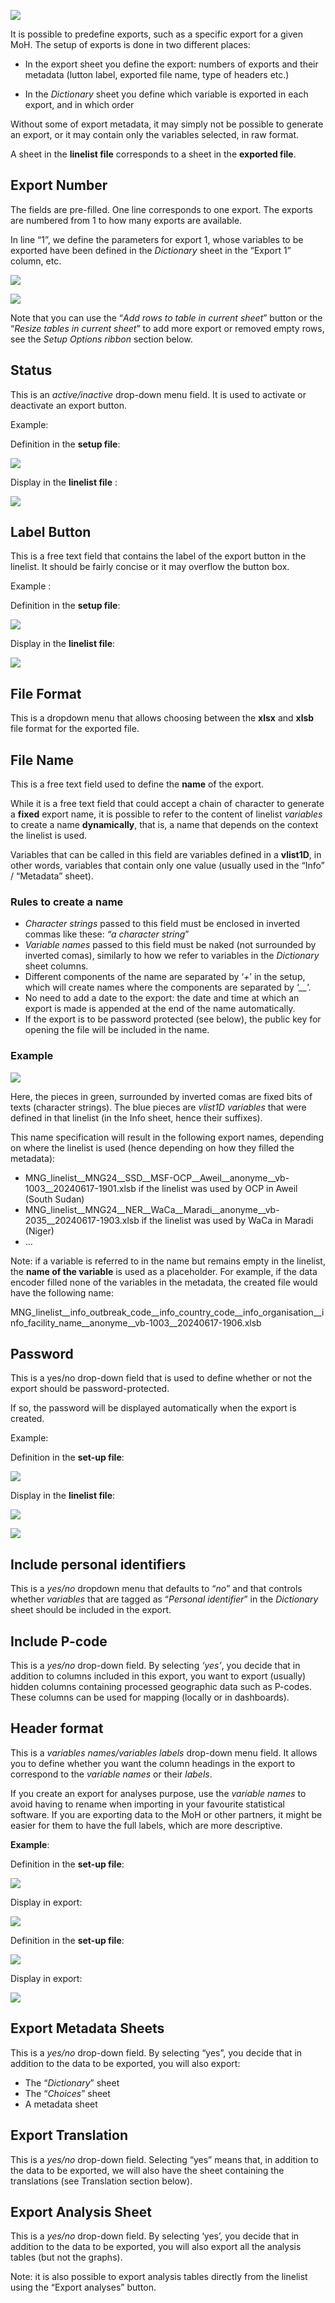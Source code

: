 

![](imgs/im-088-exports-sheet.png)

It is possible to predefine exports, such as a specific export for a given MoH. The setup of exports is done in two different places:

- In the export sheet you define the export: numbers of exports and their metadata (lutton label, exported file name, type of headers etc.)  

- In the *Dictionary* sheet you define which variable is exported in each export, and in which order  

::: callout-warning
Without some of export metadata, it may simply not be possible to generate an export, or it may contain only the variables selected, in raw format.
:::


A sheet in the **linelist file** corresponds to a sheet in the **exported file**.


## Export Number

The fields are pre-filled. One line corresponds to one export. The exports are numbered from 1 to how many exports are available.

In line "1", we define the parameters for export 1, whose variables to be exported have been defined in the *Dictionary* sheet in the "Export 1" column, etc.

![](imgs/im-089-export-number.png)

![](imgs/im-090-export-number.png)

Note that you can use the "*Add rows to table in current sheet*" button or the "*Resize tables in current sheet*" to add more export or removed empty rows, see the *Setup Options ribbon* section below.


## Status

This is an *active/inactive* drop-down menu field. It is used to activate or deactivate an export button.

Example:

Definition in the **setup file**:

![](imgs/im-091-status-exports-sheet.png)

Display in the **linelist file** :

![](imgs/im-092-status-exports-sheet.png)

## Label Button

This is a free text field that contains the label of the export button in the linelist. It should be fairly concise or it may overflow the button box.

Example :

Definition in the **setup file**:

![](imgs/im-093-label-button-exports-sheet.png)

Display in the **linelist file**:

![](imgs/im-094-label-button-exports-sheet.png)

## File Format

This is a dropdown menu that allows choosing between the **xlsx** and **xlsb** file format for the exported file.


## File Name

This is a free text field used to define the **name** of the export. 


While it is a free text field that could accept a chain of character to generate a **fixed** export name, it is possible to refer to the content of linelist *variables* to create a name **dynamically**, that is, a name that depends on the context the linelist is used.

Variables that can be called in this field are variables defined in a **vlist1D**, in other words, variables that contain only one value (usually used in the "Info" / "Metadata" sheet).

### Rules to create a name

-   *Character strings* passed to this field must be enclosed in inverted commas like these: *"a character string*"
-   *Variable names* passed to this field must be naked (not surrounded by inverted comas), similarly to how we refer to variables in the *Dictionary* sheet columns.
-   Different components of the name are separated by '*+*' in the setup, which will create names where the components are separated by '*\_\_*'.
-   No need to add a date to the export: the date and time at which an export is made is appended at the end of the name automatically.
-   If the export is to be password protected (see below), the public key for opening the file will be included in the name.

### Example

![](imgs/im-095-example-file-name.png)

Here, the pieces in green, surrounded by inverted comas are fixed bits of texts (character strings). The blue pieces are *vlist1D variables* that were defined in that linelist (in the Info sheet, hence their suffixes).

This name specification will result in the following export names, depending on where the linelist is used (hence depending on how they filled the metadata):

-   MNG_linelist\_\_MNG24\_\_SSD\_\_MSF-OCP\_\_Aweil\_\_anonyme\_\_vb-1003\_\_20240617-1901.xlsb if the linelist was used by OCP in Aweil (South Sudan)
-   MNG_linelist\_\_MNG24\_\_NER\_\_WaCa\_\_Maradi\_\_anonyme\_\_vb-2035\_\_20240617-1903.xlsb if the linelist was used by WaCa in Maradi (Niger)
-   ...

Note: if a variable is referred to in the name but remains empty in the linelist, the **name of the variable** is used as a placeholder. For example, if the data encoder filled none of the variables in the metadata, the created file would have the following name:

MNG_linelist\_\_info_outbreak_code\_\_info_country_code\_\_info_organisation\_\_info_facility_name\_\_anonyme\_\_vb-1003\_\_20240617-1906.xlsb

## Password

This is a yes/no drop-down field that is used to define whether or not the export should be password-protected.

If so, the password will be displayed automatically when the export is created.

Example:

Definition in the **set-up file**:

![](imgs/im-096-example-password.png)

Display in the **linelist file**:

![](imgs/im-097-example-password.png)

![](imgs/im-098-example-password.png)

## Include personal identifiers

This is a *yes/no* dropdown menu that defaults to "*no*" and that controls whether *variables* that are tagged as "*Personal identifier*" in the *Dictionary* sheet should be included in the export.

## Include P-code

This is a *yes/no* drop-down field. By selecting *'yes'*, you decide that in addition to columns included in this export, you want to export (usually) hidden columns containing processed geographic data such as P-codes. These columns can be used for mapping (locally or in dashboards).

## Header format

This is a *variables names/variables labels* drop-down menu field. It allows you to define whether you want the column headings in the export to correspond to the *variable names* or their *labels*.

::: callout-info
If you create an export for analyses purpose, use the *variable names* to avoid having to rename when importing in your favourite statistical software. If you are exporting data to the MoH or other partners, it might be easier for them to have the full labels, which are more descriptive.
:::

**Example**:

Definition in the **set-up file**:

![](imgs/im-099-example-header-format.png)

Display in export:

![](imgs/im-100-example-header-format.png)

Definition in the **set-up file**:

![](imgs/im-101-example-header-format.png)

Display in export:

![](imgs/im-102-example-header-format.png)

## Export Metadata Sheets

This is a *yes/no* drop-down field. By selecting "yes", you decide that in addition to the data to be exported, you will also export:

-   The "*Dictionary*" sheet
-   The "*Choices*" sheet
-   A metadata sheet

## Export Translation

This is a *yes/no* drop-down field. Selecting "yes" means that, in addition to the data to be exported, we will also have the sheet containing the translations (see Translation section below).

## Export Analysis Sheet

This is a *yes/no* drop-down field. By selecting 'yes', you decide that in addition to the data to be exported, you will also export all the analysis tables (but not the graphs).

Note: it is also possible to export analysis tables directly from the linelist using the "Export analyses" button.
